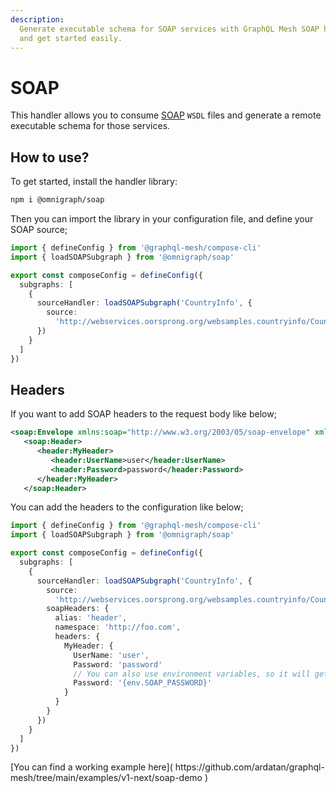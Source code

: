 ```yaml
---
description:
  Generate executable schema for SOAP services with GraphQL Mesh SOAP handler. Consume WSDL files
  and get started easily.
---
```



# SOAP

This handler allows you to consume [SOAP](https://soapui.org) `WSDL` files and generate a remote
executable schema for those services.

## How to use?

To get started, install the handler library:

```sh npm2yarn
npm i @omnigraph/soap
```

Then you can import the library in your configuration file, and define your SOAP source;

```ts filename="mesh.config.ts" {2,7-9}
import { defineConfig } from '@graphql-mesh/compose-cli'
import { loadSOAPSubgraph } from '@omnigraph/soap'

export const composeConfig = defineConfig({
  subgraphs: [
    {
      sourceHandler: loadSOAPSubgraph('CountryInfo', {
        source:
          'http://webservices.oorsprong.org/websamples.countryinfo/CountryInfoService.wso?WSDL'
      })
    }
  ]
})
```

## Headers

If you want to add SOAP headers to the request body like below;

```xml
<soap:Envelope xmlns:soap="http://www.w3.org/2003/05/soap-envelope" xmlns:header="http://foo.com/">
   <soap:Header>
      <header:MyHeader>
         <header:UserName>user</header:UserName>
         <header:Password>password</header:Password>
      </header:MyHeader>
   </soap:Header>
```

You can add the headers to the configuration like below;

```ts filename="mesh.config.ts" {2,7-9}
import { defineConfig } from '@graphql-mesh/compose-cli'
import { loadSOAPSubgraph } from '@omnigraph/soap'

export const composeConfig = defineConfig({
  subgraphs: [
    {
      sourceHandler: loadSOAPSubgraph('CountryInfo', {
        source:
          'http://webservices.oorsprong.org/websamples.countryinfo/CountryInfoService.wso?WSDL',
        soapHeaders: {
          alias: 'header',
          namespace: 'http://foo.com',
          headers: {
            MyHeader: {
              UserName: 'user',
              Password: 'password'
              // You can also use environment variables, so it will get the value on runtime
              Password: '{env.SOAP_PASSWORD}'
            }
          }
        }
      })
    }
  ]
})
```

<Callout>
  [You can find a working example here](
  https://github.com/ardatan/graphql-mesh/tree/main/examples/v1-next/soap-demo )
</Callout>

